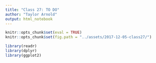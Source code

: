 ```yaml
---
title: "Class 27: TO DO"
author: "Taylor Arnold"
output: html_notebook
---
```


```r
knitr::opts_chunk$set(eval = TRUE)
knitr::opts_chunk$set(fig.path = "../assets/2017-12-05-class27/")
```

```r
library(readr)
library(dplyr)
library(ggplot2)
```
